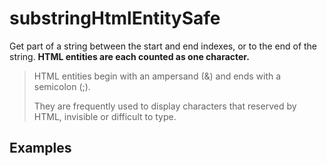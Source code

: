 
# substringHtmlEntitySafe

Get part of a string between the start and end indexes, or to the end of the
string. **HTML entities are each counted as one character.**

> HTML entities begin with an ampersand (&) and ends with a semicolon (;).
>
> They are frequently used to display characters that reserved by HTML,
> invisible or difficult to type.

## Examples

<Example defaultInput="lorem &amp;amp; <b>ipsum</b> dolor sit amet" start={0} end={12} />

<Example defaultInput="lorem &amp;amp; <b>ipsum</b> dolor sit amet" start={7} end={-2} />

<Example defaultInput="<b>sit</b> &amp; amet" start={1} end={5} />
